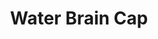 ---
title: "Water Brain Cap"
meta_title: "Water Brain Cap craft"
description: "Craft de Water Brain Cap"
rank: "b"
draft: false
name: "Water Brain Cap"
recipe_img: "https://wiki.pokexgames.com/images/e/ed/Water_Brain_Cap.png"
level: 68
craft_time: 28800
result: 1
value_npc: 1
ingredients:
  - name: "Giant Ruby"
    quantity: 10
    item_img: "https://wiki.pokexgames.com/images/f/fe/Giant_Ruby.png"
    value_npc: 1
  - name: "Seahorse Tail"
    quantity: 10
    item_img: "https://wiki.pokexgames.com/images/9/92/Seahorse_Tail.png"
    value_npc: 1
  - name: "Diving Mask"
    quantity: 2
    item_img: "https://wiki.pokexgames.com/images/4/4e/Layer2.png"
    value_npc: 1
  - name: "Iron Bar"
    quantity: 40
    item_img: "https://wiki.pokexgames.com/images/6/6c/Iron_Bar.png"
    value_npc: 1
---